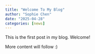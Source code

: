 ```yaml
---
title: "Welcome To My Blog"
author: "Sophie Chen"
date: "2025-04-28"
categories: [news]
---
```


This is the first post in my blog. Welcome!

More content will follow :)
